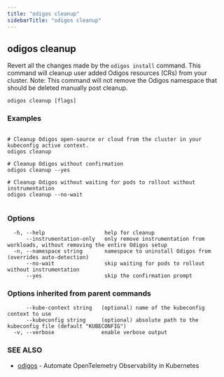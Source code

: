 ```yaml
---
title: "odigos cleanup"
sidebarTitle: "odigos cleanup"
---
```

## odigos cleanup

Revert all the changes made by the `odigos install` command.
This command will cleanup user added Odigos resources (CRs) from your cluster.
Note: This command will not remove the Odigos namespace that should be deleted manually post cleanup.

```
odigos cleanup [flags]
```

### Examples

```

# Cleanup Odigos open-source or cloud from the cluster in your kubeconfig active context.
odigos cleanup

# Cleanup Odigos without confirmation
odigos cleanup --yes

# Cleanup Odigos without waiting for pods to rollout without instrumentation
odigos cleanup --no-wait


```

### Options

```
  -h, --help                   help for cleanup
      --instrumentation-only   only remove instrumentation from workloads, without removing the entire Odigos setup
  -n, --namespace string       namespace to uninstall Odigos from (overrides auto-detection)
      --no-wait                skip waiting for pods to rollout without instrumentation
      --yes                    skip the confirmation prompt
```

### Options inherited from parent commands

```
      --kube-context string   (optional) name of the kubeconfig context to use
      --kubeconfig string     (optional) absolute path to the kubeconfig file (default "KUBECONFIG")
  -v, --verbose               enable verbose output
```

### SEE ALSO

* [odigos](/cli/odigos)	 - Automate OpenTelemetry Observability in Kubernetes